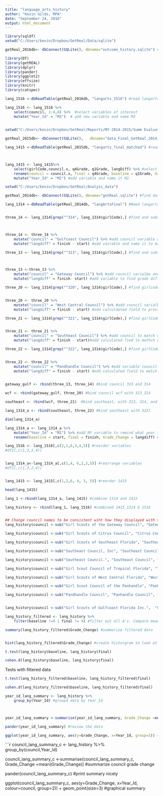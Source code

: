 ```yaml
---
title: "language_arts_history"
author: "Kevin Gilds, MPA"
date: "September 24, 2016"
output: html_document
---
```



```r


library(sqldf)
setwd("C:/Users/kevin/Dropbox/GetReal/Data/sqlite") 

getReal_2016db<- dbConnect(SQLite(), dbname="outcome_history.sqlite") #established connection with database

library(DT)
library(getREAL)
library(dplyr)
library(pander)
library(ggplot2)
library(effsize)
library(knitr)
library(catspec)

```

```r
lang_1516 <-dbReadTable(getReal_2016db, "langarts_1516") #read langarts1516 table

lang_1516 <- lang_1516 %>%
    select(council, 1:4,6) %>%  #select variables of interest
    mutate("Year_Id" = "M3")  # add new variable and name M3
    


```

```r

setwd("C:/Users/kevin/Dropbox/GetReal/Reports/MY-2014-2015/Summ Evaluation Report/data") #change working directory to find database

getReal_2015db<- dbConnect(SQLite(),   dbname="data_Final_GetReal_2014_2015.sqlite") #read database

lang_1415 <-dbReadTable(getReal_2015db, "langarts_final_matched") #read lang_1415



lang_1415 <- lang_1415%>% 
    select(girlCode,council.x, q4Grade, q1Grade, langDiff) %>% #select variables
    rename(council = council.x, final = q4Grade, baseline = q1Grade, Grade_Change =langDiff) %>%  #rename variable names to match rest of df
    mutate("Year_Id" = "M2") #add variable and name it M2. 

```



```r
setwd("C:/Users/kevin/Dropbox/GetReal/Analyis_data")

getReal_2014db<- dbConnect(SQLite(), dbname="getReal.sqlite") #find database 

lang_1314 <-dbReadTable(getReal_2014db, "langArtsFinal") #Need langarts table 13_14



```

```r
three_14 <- lang_1314[grep("^314", lang_1314$girlCode),] #find and subset council codes with 314



three_14 <- three_14 %>%
    mutate("council" = "Gulfcoast Council") %>% #add council variable and name it
    mutate("langdiff" = finish - start) #add vairable and name it to match other df

```



```r

three_13 <- lang_1314[grep("^313", lang_1314$girlCode),] #find and subset girl codess with 313



three_13 <-three_13 %>% 
    mutate("council" = "Gateway Council") %>% #add council varialbe and name it
    mutate("langdiff" = finish- start) #add variable to find grade difference for comparison


```

```r

three_20 <- lang_1314[grep("^320", lang_1314$girlCode),] #find girlcodes that start with 320 and subset them


three_20 <- three_20 %>%
    mutate("council" = "West Central Council") %>% #add council varialbe to summarize data and match other datasets
    mutate("langdiff" = finish - start) #add calculdated field to provide analyiss.


```


```r
three_21 <- lang_1314[grep("^321", lang_1314$girlCode),] #find girlCode that starts with 321 and subset them


three_21 <- three_21 %>%
    mutate("council" = "Southeast Council") %>% #add council to match other data sets and 
    mutate("langdiff" = finish - start)#add calculated fied to mathch other datasets for analysis


```


```r

three_22 <- lang_1314[grep("^322", lang_1314$girlCode),] #find girlCode records that start with 322 and subset theem


three_22 <- three_22 %>%
    mutate("council" = "Pandhandle Council") %>% #add variable council to summarize data and match other datasets
    mutate("langdiff" = finish - start) #add calculated field to match other datasets 
   

```


```r

gateway_gulf <- rbind(three_13, three_14) #bind council 313 and 314

wcf <- rbind(gateway_gulf, three_20) #bind council wcf with 313_314

southeast <- rbind(wcf, three_21)  #bind southeast, with 313, 314, and 320

lang_1314_a <- rbind(southeast, three_22) #bind southeast with 322)

dim(lang_1314_a)

lang_1314_a <- lang_1314_a %>%
    mutate("Year_Id" = "M1") %>% #add MY variable to remind what year this is
    rename(baseline = start, final = finish, Grade_Change = langdiff) # re-name variable to match other set and merge all togheter

```

```r
lang_1516 <- lang_1516[,c(2,1,6,3,4,5)] #reorder variables
#df2[,c(1,3,2,4)]



```



```r
lang_1314_a<-lang_1314_a[,c(1,4, 6,2,3,5)] #rearrange variables
#df2[,c(1,3,2,4)]



```

```r
lang_1415 <- lang_1415[,c(1,2,6, 4, 3, 5)] #reorder 1415

head(lang_1415)

```

```r

lang_1 <-rbind(lang_1314_a, lang_1415) #combine 1314 and 1415

lang_history <- rbind(lang_1, lang_1516) #combined 1415_1314 & 1516



```



```r
## Change council names to be consistent wiht how they displayed with the surveys
lang_history$council <-sub("Girl Scouts of the Gateway Council", "Gateway Council", fixed=TRUE, lang_history$council)

lang_history$council <-sub("Girl Scouts of Citrus Council", "Citrus Council", fixed=TRUE, lang_history$council)

lang_history$council <-sub("Girl Scouts of Southeast Florida", "Southeast Council", fixed=TRUE, lang_history$council)

lang_history$council <-sub("Southeast Council, Inc", "Southeast Council", fixed=TRUE, lang_history$council)

lang_history$council <-sub("Southeast Council.", "Southeast Council", fixed=TRUE, lang_history$council)

lang_history$council <-sub("Girl Scout Council of Tropical Florida", "Tropical Council", fixed = TRUE, lang_history$council)

lang_history$council <-sub("Girl Scouts of West Central Florida", "West Central Council", fixed = TRUE, lang_history$council)

lang_history$council <-sub("Girl Scout Council of the Panhandle", "Panhandle Council", fixed = TRUE, lang_history$council)

lang_history$council <-sub("Pandhandle Council", "Panhandle Council", fixed = TRUE, lang_history$council)


lang_history$council <-sub("Girl Scouts of Gulfcoast Florida Inc.",  "Gulfcoast Council", fixed = TRUE, lang_history$council)

```


```r
lang_history_filtered <- lang_history %>%
    filter(baseline !=4 | final != 4) #filter out all A's. Compare means

summary(lang_history_filtered$Grade_Change) #summarize filtered data


hist(lang_history_filtered$Grade_Change) #create historgram to look at distribution


```


```r

t.test(lang_history$baseline, lang_history$final)

cohen.d(lang_history$baseline, lang_history$final)

```


Tests with filtered data
```r

t.test(lang_history_filtered$baseline, lang_history_filtered$final)

cohen.d(lang_history_filtered$baseline, lang_history_filtered$final)

```


```r

year_id_lang_summary <- lang_history %>%
    group_by(Year_Id) #groupd data by Year_Id



year_id_lang_summary <-summarise(year_id_lang_summary, Grade_Change =mean(Grade_Change)) #summarize Grade change by year id

pander(year_id_lang_summary) #review the data


```




```r

ggplot(year_id_lang_summary, aes(y=Grade_Change, x=Year_Id, group=2)) + geom_line() + geom_point()

```



```r

council_lang_summary_c <- lang_history %>%
    group_by(council,Year_Id)


council_lang_summary_c <-summarise(council_lang_summary_c, Grade_Change =mean(Grade_Change)) #summarize council grade change


pander(council_lang_summary_c)  #print summary nicely

ggplot(council_lang_summary_c, aes(y=Grade_Change, x=Year_Id, colour=council, group=2))  + geom_point(size=3)   #graphical summary
